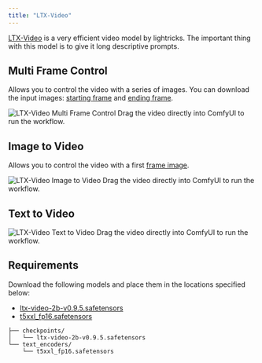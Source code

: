 ```yaml
---
title: "LTX-Video"
---
```



[LTX-Video](https://huggingface.co/Lightricks/LTX-Video) is a very efficient video model by lightricks. The important thing with this model is to give it long descriptive prompts.

<UpdateReminder/>

## Multi Frame Control 

Allows you to control the video with a series of images. You can download the input images: [starting frame](https://raw.githubusercontent.com/Comfy-Org/example_workflows/refs/heads/main/ltxv/multi-frame/house1.png) and [ending frame](https://raw.githubusercontent.com/Comfy-Org/example_workflows/refs/heads/main/ltxv/multi-frame/house2.png).

<img src="https://raw.githubusercontent.com/Comfy-Org/example_workflows/refs/heads/main/ltxv/multi-frame/workflow.webp" alt="LTX-Video Multi Frame Control" />

<Tip>
Drag the video directly into ComfyUI to run the workflow.
</Tip>

## Image to Video

Allows you to control the video with a first [frame image](https://raw.githubusercontent.com/Comfy-Org/example_workflows/refs/heads/main/ltxv/i2v/girl1.png).

<img src="https://raw.githubusercontent.com/Comfy-Org/example_workflows/refs/heads/main/ltxv/i2v/workflow.webp" alt="LTX-Video Image to Video" />

<Tip>
Drag the video directly into ComfyUI to run the workflow.
</Tip>

## Text to Video

<img src="https://raw.githubusercontent.com/Comfy-Org/example_workflows/refs/heads/main/ltxv/t2v.webp" alt="LTX-Video Text to Video" />

<Tip>
Drag the video directly into ComfyUI to run the workflow.
</Tip>

## Requirements

Download the following models and place them in the locations specified below:

- [ltx-video-2b-v0.9.5.safetensors](https://huggingface.co/Lightricks/LTX-Video/resolve/main/ltx-video-2b-v0.9.5.safetensors?download=true)
- [t5xxl_fp16.safetensors](https://huggingface.co/Comfy-Org/mochi_preview_repackaged/resolve/main/split_files/text_encoders/t5xxl_fp16.safetensors?download=true)

```
├── checkpoints/
│   └── ltx-video-2b-v0.9.5.safetensors
└── text_encoders/
    └── t5xxl_fp16.safetensors
```

